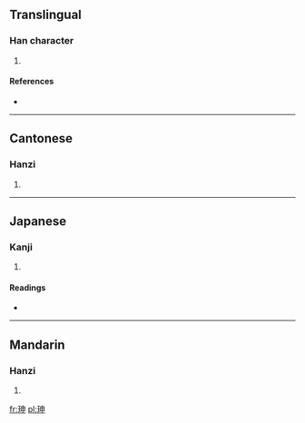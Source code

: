 ==Translingual==

===Han character===
{{Han char|rn=96|rad=玉|as=05|sn=9|four=1510<sub>6</sub>|canj=一土中田中 (MGLWL)}}

# {{defn|Han|sort=玉05}}

====References====
* {{Han ref|kx=0729.160|dkj=20910|hdz=21106.080|uh=73C5|ud=29637|bh=CFCA|bd=53194}}

----

==Cantonese==

===Hanzi===
{{yue-hanzi|jyut=|y=san1}}

# {{defn|Cantonese|sort=玉05}}

----

==Japanese==

===Kanji===
{{ja-kanji|grade=|rs=玉05}}

# {{defn|Japanese|sort=玉05}}

====Readings====
* {{ja-readings|on=[[しん]] (shin)|kun=}}

----

==Mandarin==

===Hanzi===
{{cmn-hanzi|pin=[[shēn]] ([[shen1]])|wg=shen<sup>1</sup>}}

# {{defn|Mandarin|sort=玉05}}

[[fr:珅]]
[[pl:珅]]